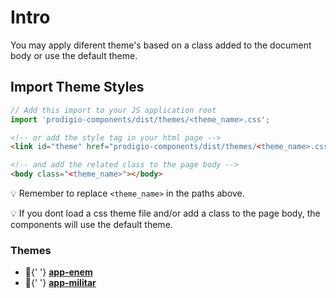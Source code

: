
<Meta title="Theming/Intro" />

# Intro

You may apply diferent theme's based on a class added to the document body or use the default theme.

## Import Theme Styles

```ts
// Add this import to your JS application root
import 'prodigio-components/dist/themes/<theme_name>.css';
```

```html
<!-- or add the style tag in your html page -->
<link id="theme" href="prodigio-components/dist/themes/<theme_name>.css" rel="stylesheet" />
```

```html
<!-- and add the related class to the page body -->
<body class="<theme_name>"></body>
```

💡 Remember to replace `<theme_name>` in the paths above.

💡 If you dont load a css theme file and/or add a class to the page body, the components will use the default theme.

### Themes

<ul>
  <li>
    <span>🎲</span>{' '}
    <a href={'?path=/story/theming-📜-defs-app-enem--page'}>
      <strong>app-enem</strong>
    </a>
  </li>

  <li>
    <span>🎲</span>{' '}
    <a href={'?path=/story/theming-📜-defs-app-militar--page'}>
      <strong>app-militar</strong>
    </a>
  </li>
</ul>
